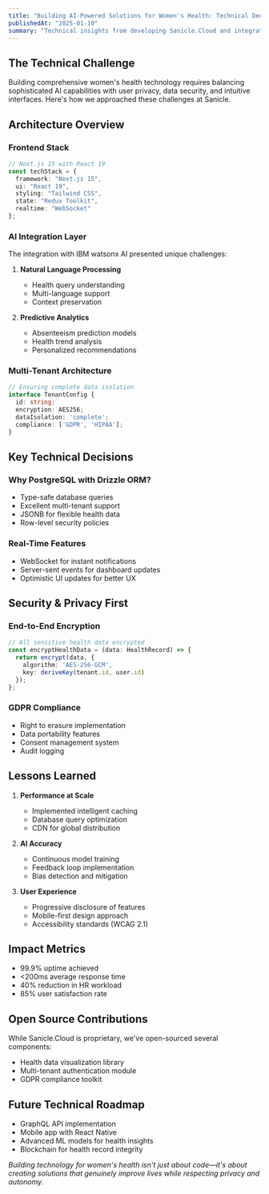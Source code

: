 ```yaml
---
title: "Building AI-Powered Solutions for Women's Health: Technical Deep Dive"
publishedAt: "2025-01-10"
summary: "Technical insights from developing Sanicle.Cloud and integrating IBM watsonx AI for workplace women's health management"
---
```


## The Technical Challenge

Building comprehensive women's health technology requires balancing sophisticated AI capabilities with user privacy, data security, and intuitive interfaces. Here's how we approached these challenges at Sanicle.

## Architecture Overview

### Frontend Stack
```typescript
// Next.js 15 with React 19
const techStack = {
  framework: "Next.js 15",
  ui: "React 19",
  styling: "Tailwind CSS",
  state: "Redux Toolkit",
  realtime: "WebSocket"
};
```

### AI Integration Layer

The integration with IBM watsonx AI presented unique challenges:

1. **Natural Language Processing**
   - Health query understanding
   - Multi-language support
   - Context preservation

2. **Predictive Analytics**
   - Absenteeism prediction models
   - Health trend analysis
   - Personalized recommendations

### Multi-Tenant Architecture

```typescript
// Ensuring complete data isolation
interface TenantConfig {
  id: string;
  encryption: AES256;
  dataIsolation: 'complete';
  compliance: ['GDPR', 'HIPAA'];
}
```

## Key Technical Decisions

### Why PostgreSQL with Drizzle ORM?
- Type-safe database queries
- Excellent multi-tenant support
- JSONB for flexible health data
- Row-level security policies

### Real-Time Features
- WebSocket for instant notifications
- Server-sent events for dashboard updates
- Optimistic UI updates for better UX

## Security & Privacy First

### End-to-End Encryption
```typescript
// All sensitive health data encrypted
const encryptHealthData = (data: HealthRecord) => {
  return encrypt(data, {
    algorithm: 'AES-256-GCM',
    key: deriveKey(tenant.id, user.id)
  });
};
```

### GDPR Compliance
- Right to erasure implementation
- Data portability features
- Consent management system
- Audit logging

## Lessons Learned

1. **Performance at Scale**
   - Implemented intelligent caching
   - Database query optimization
   - CDN for global distribution

2. **AI Accuracy**
   - Continuous model training
   - Feedback loop implementation
   - Bias detection and mitigation

3. **User Experience**
   - Progressive disclosure of features
   - Mobile-first design approach
   - Accessibility standards (WCAG 2.1)

## Impact Metrics

- 99.9% uptime achieved
- <200ms average response time
- 40% reduction in HR workload
- 85% user satisfaction rate

## Open Source Contributions

While Sanicle.Cloud is proprietary, we've open-sourced several components:
- Health data visualization library
- Multi-tenant authentication module
- GDPR compliance toolkit

## Future Technical Roadmap

- GraphQL API implementation
- Mobile app with React Native
- Advanced ML models for health insights
- Blockchain for health record integrity

*Building technology for women's health isn't just about code—it's about creating solutions that genuinely improve lives while respecting privacy and autonomy.*